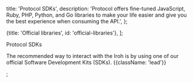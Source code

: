 
  title: 'Protocol SDKs',
  description:
    'Protocol offers fine-tuned JavaScript, Ruby, PHP, Python, and Go libraries to make your life easier and give you the best experience when consuming the API.',
};

  {title: 'Official libraries', id: 'official-libraries'},
];

Protocol SDKs

The recommended way to interact with the Iroh is by using one of our official Software Development Kits (SDKs). {{className: 'lead'}}

<Libraries />;
